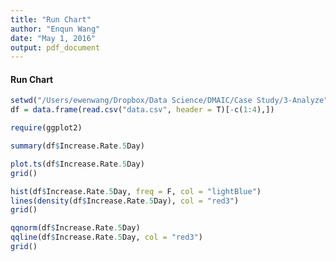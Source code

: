```yaml
---
title: "Run Chart"
author: "Enqun Wang"
date: "May 1, 2016"
output: pdf_document
---
```


#### Run Chart

```r
setwd("/Users/ewenwang/Dropbox/Data Science/DMAIC/Case Study/3-Analyze")
df = data.frame(read.csv("data.csv", header = T)[-c(1:4),])

require(ggplot2)

summary(df$Increase.Rate.5Day)

plot.ts(df$Increase.Rate.5Day)
grid()

hist(df$Increase.Rate.5Day, freq = F, col = "lightBlue")
lines(density(df$Increase.Rate.5Day), col = "red3")
grid()

qqnorm(df$Increase.Rate.5Day)
qqline(df$Increase.Rate.5Day, col = "red3")
grid()
```

